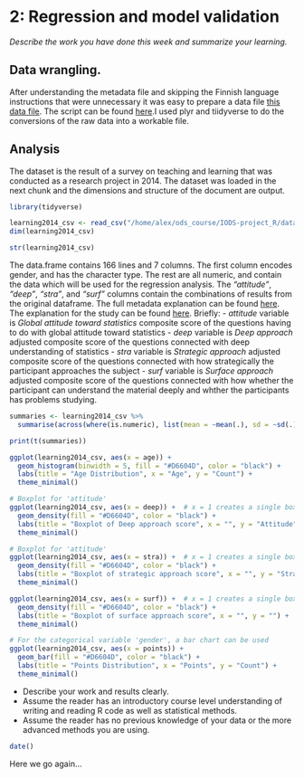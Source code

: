 # 2: Regression and model validation

*Describe the work you have done this week and summarize your learning.*

## Data wrangling.

After understanding the metadata file and skipping the Finnish language instructions that were unnecessary it was easy to prepare a data file [this data file](https://github.com/crastr/IODS-project/blob/master/data/learning2014.txt). The script can be found [here](https://github.com/crastr/IODS-project/blob/master/data/create_learning2020.R).I used plyr and tiidyverse to do the conversions of the raw data into a workable file.

## Analysis
The dataset is the result of a survey on teaching and learning that was conducted as a research project in 2014.
The dataset was loaded in the next chunk and the dimensions and structure of the document are output.
```r
library(tidyverse)
```

```r
learning2014_csv <- read_csv("/home/alex/ods_course/IODS-project_R/data/learning2014_AA.csv")
dim(learning2014_csv)

```
```r
str(learning2014_csv)

```
The data.frame contains 166 lines and 7 columns. The first column encodes gender, and has the character type. The rest are all numeric, and contain the data which will be used for the regression analysis.
The *"attitude"*, *"deep"*, *"stra"*, and *"surf"* columns contain the combinations of results from the original dataframe. The full metadata explanation can be found [here](https://github.com/crastr/IODS-project/blob/master/data/JYTOPKYS2-meta.txt). The explanation for the study can be found [here](http://www.slideshare.net/kimmovehkalahti/the-relationship-between-learning-approaches-and-students-achievements-in-an-introductory-statistics-course-in-finland).
Briefly:
  - *attitude* variable is *Global attitude toward statistics* composite score of the questions having to do with global attitude toward statistics
  - *deep* variable is *Deep approach* adjusted composite score of the questions connected with deep understanding of statistics
  - *stra* variable is *Strategic approach* adjusted composite score of the questions connected with how strategically the participant approaches the subject
  - *surf* variable is *Surface approach* adjusted composite score of the questions connected with how whether the participant can understand the material deeply and whther the participants has problems studying.

```r
summaries <- learning2014_csv %>%
  summarise(across(where(is.numeric), list(mean = ~mean(.), sd = ~sd(.), min = ~min(.), max = ~max(.), median = ~median(.))))

print(t(summaries))
```

```r
ggplot(learning2014_csv, aes(x = age)) +
  geom_histogram(binwidth = 5, fill = "#D6604D", color = "black") +
  labs(title = "Age Distribution", x = "Age", y = "Count") +
  theme_minimal()

# Boxplot for 'attitude'
ggplot(learning2014_csv, aes(x = deep)) +  # x = 1 creates a single boxplot
  geom_density(fill = "#D6604D", color = "black") +
  labs(title = "Boxplot of Deep approach score", x = "", y = "Attitude") +
  theme_minimal()

# Boxplot for 'attitude'
ggplot(learning2014_csv, aes(x = stra)) +  # x = 1 creates a single boxplot
  geom_density(fill = "#D6604D", color = "black") +
  labs(title = "Boxplot of strategic approach score", x = "", y = "Stra") +
  theme_minimal()

ggplot(learning2014_csv, aes(x = surf)) +  # x = 1 creates a single boxplot
  geom_density(fill = "#D6604D", color = "black") +
  labs(title = "Boxplot of surface approach score", x = "", y = "") +
  theme_minimal()

# For the categorical variable 'gender', a bar chart can be used
ggplot(learning2014_csv, aes(x = points)) +
  geom_bar(fill = "#D6604D", color = "black") +
  labs(title = "Points Distribution", x = "Points", y = "Count") +
  theme_minimal()
```



- Describe your work and results clearly. 
- Assume the reader has an introductory course level understanding of writing and reading R code as well as statistical methods.
- Assume the reader has no previous knowledge of your data or the more advanced methods you are using.

```r
date()
```

Here we go again...
